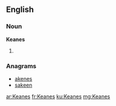 ==English==

===Noun===
'''Keanes'''

# {{plural of|Keane}}

===Anagrams===
* [[akenes#English|akenes]]
* [[sakeen#English|sakeen]]

[[ar:Keanes]]
[[fr:Keanes]]
[[ku:Keanes]]
[[mg:Keanes]]